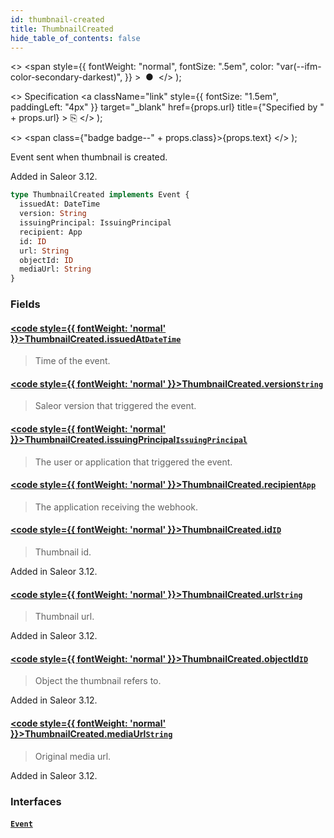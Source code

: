 ```yaml
---
id: thumbnail-created
title: ThumbnailCreated
hide_table_of_contents: false
---
```


  <>
    <span
      style={{
        fontWeight: "normal",
        fontSize: ".5em",
        color: "var(--ifm-color-secondary-darkest)",
      }}
    >
      &nbsp;●&nbsp;
    </span>
  </>
);

  <>
    Specification
    <a
      className="link"
      style={{ fontSize: "1.5em", paddingLeft: "4px" }}
      target="\_blank"
      href={props.url}
      title={"Specified by " + props.url}
    >
      ⎘
    </a>
  </>
);

  <>
    <span class={"badge badge--" + props.class}>{props.text}</span>
  </>
);

Event sent when thumbnail is created.

Added in Saleor 3.12.

```graphql
type ThumbnailCreated implements Event {
  issuedAt: DateTime
  version: String
  issuingPrincipal: IssuingPrincipal
  recipient: App
  id: ID
  url: String
  objectId: ID
  mediaUrl: String
}
```

### Fields

#### [<code style={{ fontWeight: 'normal' }}>ThumbnailCreated.<b>issuedAt</b></code>](#)<Bullet />[`DateTime`](../../api-reference/scalars/date-time) <Badge class="secondary" text="scalar"/>

> Time of the event.

#### [<code style={{ fontWeight: 'normal' }}>ThumbnailCreated.<b>version</b></code>](#)<Bullet />[`String`](../../api-reference/scalars/string) <Badge class="secondary" text="scalar"/>

> Saleor version that triggered the event.

#### [<code style={{ fontWeight: 'normal' }}>ThumbnailCreated.<b>issuingPrincipal</b></code>](#)<Bullet />[`IssuingPrincipal`](../../api-reference/unions/issuing-principal) <Badge class="secondary" text="union"/>

> The user or application that triggered the event.

#### [<code style={{ fontWeight: 'normal' }}>ThumbnailCreated.<b>recipient</b></code>](#)<Bullet />[`App`](../../api-reference/objects/app) <Badge class="secondary" text="object"/>

> The application receiving the webhook.

#### [<code style={{ fontWeight: 'normal' }}>ThumbnailCreated.<b>id</b></code>](#)<Bullet />[`ID`](../../api-reference/scalars/id) <Badge class="secondary" text="scalar"/>

> Thumbnail id.

Added in Saleor 3.12.

>

#### [<code style={{ fontWeight: 'normal' }}>ThumbnailCreated.<b>url</b></code>](#)<Bullet />[`String`](../../api-reference/scalars/string) <Badge class="secondary" text="scalar"/>

> Thumbnail url.

Added in Saleor 3.12.

>

#### [<code style={{ fontWeight: 'normal' }}>ThumbnailCreated.<b>objectId</b></code>](#)<Bullet />[`ID`](../../api-reference/scalars/id) <Badge class="secondary" text="scalar"/>

> Object the thumbnail refers to.

Added in Saleor 3.12.

>

#### [<code style={{ fontWeight: 'normal' }}>ThumbnailCreated.<b>mediaUrl</b></code>](#)<Bullet />[`String`](../../api-reference/scalars/string) <Badge class="secondary" text="scalar"/>

> Original media url.

Added in Saleor 3.12.

>

### Interfaces

#### [`Event`](../../api-reference/interfaces/event) <Badge class="secondary" text="interface"/>

>
